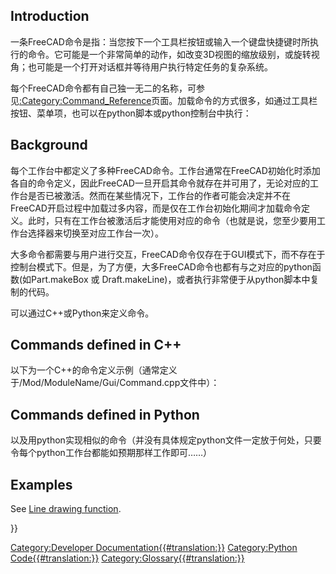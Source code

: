 <languages/>
==Introduction==

{{TOCright}}

<div class="mw-translate-fuzzy">
一条FreeCAD命令是指：当您按下一个工具栏按钮或输入一个键盘快捷键时所执行的命令。它可能是一个非常简单的动作，如改变3D视图的缩放级别，或旋转视角；也可能是一个打开对话框并等待用户执行特定任务的复杂系统。
</div>

<div class="mw-translate-fuzzy">
每个FreeCAD命令都有自己独一无二的名称，可参见[[:Category:Command_Reference]]页面。加载命令的方式很多，如通过工具栏按钮、菜单项，也可以在python脚本或python控制台中执行：
</div>

{{Code|code=
FreeCADGui.runCommand("my_Command_Name")
}}

== Background ==

<div class="mw-translate-fuzzy">
每个工作台中都定义了多种FreeCAD命令。工作台通常在FreeCAD初始化时添加各自的命令定义，因此FreeCAD一旦开启其命令就存在并可用了，无论对应的工作台是否已被激活。然而在某些情况下，工作台的作者可能会决定并不在FreeCAD开启过程中加载过多内容，而是仅在工作台初始化期间才加载命令定义。此时，只有在工作台被激活后才能使用对应的命令（也就是说，您至少要用工作台选择器来切换至对应工作台一次）。
</div>

<div class="mw-translate-fuzzy">
大多命令都需要与用户进行交互，FreeCAD命令仅存在于GUI模式下，而不存在于控制台模式下。但是，为了方便，大多FreeCAD命令也都有与之对应的python函数(如Part.makeBox 或 Draft.makeLine)，或者执行非常便于从python脚本中复制的代码。
</div>

可以通过C++或Python来定义命令。

== Commands defined in C++ ==

<div class="mw-translate-fuzzy">
以下为一个C++的命令定义示例（通常定义于/Mod/ModuleName/Gui/Command.cpp文件中）：
</div>

{{Code|lang=cpp|code=
DEF_STD_CMD_A(StdCmdMyCommand);

StdCmdMyCommand::StdCmdMyCommand()
  : Command("Std_My_Command")
{
    sGroup        = QT_TR_NOOP("File");
    sMenuText     = QT_TR_NOOP("My Command");
    sToolTipText  = QT_TR_NOOP("Runs my command in the active document");
    sWhatsThis    = "Std_MyCommand";
    sStatusTip    = QT_TR_NOOP("Runs my command in the active document");
    sPixmap       = "MyCommand.svg";
    sAccel        = "Ctrl+A";
}

void StdCmdExport::activated(int iMsg)
{
    // place here the code to be executed when the command is ran
}

bool StdCmdMyCommand::isActive(void)
{
    // here you have a chance to return true or false depending if your command must be shown as active or inactive (greyed).
}

// the command must be "registered" in FreeCAD's command system
CommandManager &rcCmdMgr = Application::Instance->commandManager();
rcCmdMgr.addCommand(new StdCmdMyCommand());
}}

== Commands defined in Python ==

<div class="mw-translate-fuzzy">
以及用python实现相似的命令（并没有具体规定python文件一定放于何处，只要令每个python工作台都能如预期那样工作即可……）
</div>
{{Code|code=
from PySide.QtCore import QT_TRANSLATE_NOOP


class MyCommand:
    """Explanation of the command."""

    def __init__(self):
        """Initialize variables for the command that must exist at all times."""
        pass

    def GetResources(self):
        """Return a dictionary with data that will be used by the button or menu item."""
        return {'Pixmap': 'MyCommand.svg',
                'Accel': "Ctrl+A",
                'MenuText': QT_TRANSLATE_NOOP("My_Command", "My Command"),
                'ToolTip': QT_TRANSLATE_NOOP("My_Command", "Runs my command in the active document")}

    def Activated(self):
        """Run the following code when the command is activated (button press)."""
        print("Activated")

    def IsActive(self):
        """Return True when the command should be active or False when it should be disabled (greyed)."""
        return True

# The command must be "registered" with a unique name by calling its class.
FreeCADGui.addCommand('My_Command', MyCommand())
}}

== Examples ==

See [[Line_drawing_function|Line drawing function]].

<!-- Anything below this line must come after a closing translate tag -->
{{Powerdocnavi{{#translation:}}}}
[[Category:Developer Documentation{{#translation:}}]]
[[Category:Python Code{{#translation:}}]]
[[Category:Glossary{{#translation:}}]]